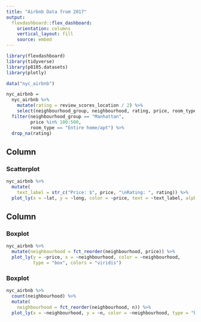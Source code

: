 ```yaml
---
title: "Airbnb Data from 2017"
output: 
  flexdashboard::flex_dashboard:
    orientation: columns
    vertical_layout: fill
    source: embed
---
```


```r
library(flexdashboard)
library(tidyverse)
library(p8105.datasets)
library(plotly)

data("nyc_airbnb")

nyc_airbnb =
  nyc_airbnb %>% 
    mutate(rating = review_scores_location / 2) %>% 
    select(neighbourhood_group, neighbourhood, rating, price, room_type, lat, long) %>% 
  filter(neighbourhood_group == "Manhattan",
         price %in% 100:500,
         room_type == "Entire home/apt") %>% 
  drop_na(rating)
```

Column {data-width=650}
-----------------------------------------------------------------------

### Scatterplot

```r
nyc_airbnb %>% 
  mutate(
    text_label = str_c("Price: $", price, "\nRating: ", rating)) %>% 
  plot_ly(x = ~lat, y = ~long, color = ~price, text = ~text_label, alpha = 0.5, type = "scatter", mode = "markers")
```

Column {data-width=350}
-----------------------------------------------------------------------

### Boxplot

```r
nyc_airbnb %>% 
  mutate(neighbourhood = fct_reorder(neighbourhood, price)) %>% 
  plot_ly(y = ~price, x = ~neighbourhood, color = ~neighbourhood,
          type = "box", colors = "viridis")
```

### Boxplot

```r
nyc_airbnb %>% 
  count(neighbourhood) %>% 
  mutate(
    neighbourhood = fct_reorder(neighbourhood, n)) %>% 
  plot_ly(x = ~neighbourhood, y = ~n, color = ~neighbourhood, type = "bar", colors = "viridis")
```


